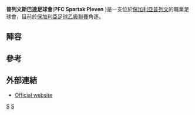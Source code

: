 {{Infobox football club
| clubname = 普列文斯巴達足球會
|  image     =|
| fullname = PFC Spartak Pleven
| founded = {{Start date and age|1919}}
| dissolved =
| ground = [[普列文|普列文]][[普列文球場|普列文球場]]
| capacity = 22,000
| chairman = {{flagicon|BUL}} Evgeni Genov
| manager = {{flagicon|MKD}} [[Robert_Petrov|Robert Petrov]]
| league = [[保加利亞足球乙級聯賽|保加利亞足球乙級聯賽]]
| season = 2014–15
| position = 保加利亞足球丙級聯賽, 西南組1(升級)
| pattern_la1=_Spartak_Pl_15_16_h|pattern_b1=_Spartak_Pl_15_16_h|pattern_ra1=_Spartak_Pl_15_16_h|pattern_sh1=_Spartak_Pl_15_16_h|pattern_so1=_Spartak_Pl_15_16_h
| leftarm1=0000FF|body1=0000FF|rightarm1=0000FF|shorts1=0000FF|socks1=0000FF
| pattern_la2=_shoulder_stripes_blue_stripes_alt|pattern_b2=|pattern_ra2=_shoulder_stripes_blue_stripes_alt|pattern_so2=_3_stripes_blue
| leftarm2=FFFFFF|body2=FFFFFF|rightarm2=FFFFFF|shorts2=FFFFFF|socks2=FFFFFF
}}

'''普列文斯巴達足球會'''('''PFC Spartak Pleven''' {{lang-bg|ПФК Спартак Плевен}})是一支位於[[保加利亞|保加利亞]][[普列文|普列文]]的職業足球會，目前於[[保加利亞足球乙級聯賽|保加利亞足球乙級聯賽]]角逐。

==陣容==
{{updated|2015年7月23日}}
{{Fs start}}
{{Fs player|no=1|nat=BUL|name=[[Dimitar_Pantev|Dimitar Pantev]]|pos=GK}}
{{Fs player|no=2|nat=BUL|name=Nikolay Botev|pos=MF}}
{{Fs player|no=3|nat=BUL|name=Zhivko Gospodinov|pos=DF}}
{{Fs player|no=4|nat=BUL|name=Georgi Peychev|pos=DF}}
{{Fs player|no=5|nat=BUL|name=Kristiyan Grigorov|pos=DF}}
{{Fs player|no=6|nat=BUL|name=Antoni Ivanov|pos=MF}}
{{Fs player|no=7|nat=BUL|name=[[Plamen_Iliev_(footballer,_born_1994)|Plamen Iliev]]|pos=MF}}
{{Fs player|no=8|nat=BUL|name=[[Bogomil_Hristov|Bogomil Hristov]]|pos=MF}}
{{Fs player|no=9|nat=BUL|name=[[Stefan_Hristov|Stefan Hristov]]|pos=FW}}
{{Fs player|no=10|nat=BUL|name=Vasil Shopov|pos=MF|other=[[隊長|隊長]]}}
{{Fs player|no=11|nat=BUL|name=Hristo Kirev|pos=MF}}
{{Fs player|no=12|nat=BUL|name=[[Plamen_Tenev|Plamen Tenev]]|pos=DF|other=由[[舊扎戈拉貝羅足球俱樂部|舊扎戈拉貝羅]]外借}}
{{Fs player|no=13|nat=BUL|name=Daniel Gergov|pos=DF}}
{{Fs mid}}
{{Fs player|no=14|nat=BUL|name=Preslav Antonov|pos=FW}}
{{Fs player|no=15|nat=BUL|name=Tihomir Todorov|pos=MF}}
{{Fs player|no=16|nat=BUL|name=Ivan Dyankov|pos=MF}}
{{Fs player|no=17|nat=BUL|name=Stenislav Georgiev|pos=DF}}
{{Fs player|no=18|nat=BUL|name=Zhyulien Benkov|pos=MF}}
{{Fs player|no=94|nat=BUL|name=Marin Orlinov|pos=GK|other=由[[列迪斯洛維治足球會|列迪斯洛維治]]外借}}
{{Fs player|no=|nat=BUL|name=Viktor Ivanov|pos=MF}}
{{Fs player|no=|nat=BUL|name=Lilyan Marinov|pos=MF}}
{{Fs player|no=|nat=BUL|name=Kristiyan Ivanov|pos=MF}}
{{Fs player|no=|nat=BUL|name=Trayan Dimitrov|pos=MF}}
{{Fs player|no=|nat=BUL|name=[[Tsvetomir_Todorov|Tsvetomir Todorov]]|pos=FW}}
{{Fs player|no=|nat=BUL|name=Viktor Mitov|pos=FW}}
{{Fs end}}

==參考==
{{Reflist}}

==外部連結==
* [http://www.spartak-pleven.bg/ Official website] {{Wayback|url=http://www.spartak-pleven.bg/ |date=20200712132346 }}

[[Category:1919年建立的足球俱樂部|S]]
[[Category:保加利亞足球俱樂部|S]]